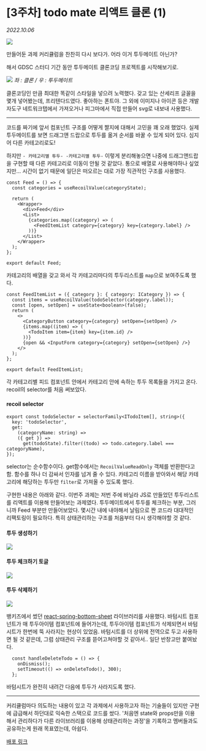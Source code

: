 
# \[3주차] todo mate 리액트 클론 (1)

_2022.10.06_

![](https://img1.daumcdn.net/thumb/R1280x0/?scode=mtistory2&fname=https%3A%2F%2Fblog.kakaocdn.net%2Fdn%2Fwfc11%2FbtrNXUY9Bn4%2FL7FOKW4E4bvo2WujQVYaFK%2Fimg.png)

만들어둔 과제 커리큘럼을 찬찬히 다시 보다가. 어라 이거 투두메이트 아닌가?

해서 GDSC 스터디 기간 동안 투두메이트 클론코딩 프로젝트를 시작해보기로.

![](https://img1.daumcdn.net/thumb/R1280x0/?scode=mtistory2&fname=https%3A%2F%2Fblog.kakaocdn.net%2Fdn%2FbpddIA%2FbtrNX8ixwaF%2FkZkkd6oIbAilUx5rC14ik0%2Fimg.png)
_좌 : 클론 / 우 : 투두메이트_

클론코딩인 만큼 최대한 똑같이 스타일을 넣으려 노력했다. 갖고 있는 산세리프 글꼴을 몇개 넣어봤는데, 프리텐다드였다. 좋아하는 폰트야. 그 외에 이미지나 아이콘 등은 개발자도구 네트워크탭에서 가져오거나 피그마에서 직접 만들어 svg로 내보내 사용했다.

---

코드를 짜기에 앞서 컴포넌트 구조를 어떻게 짤지에 대해서 고민을 꽤 오래 했었다. 실제 투두메이트를 보면 드래그앤 드랍으로 투두를 옮겨 순서를 바꿀 수 있게 되어 있다. 심지어 다른 카테고리로도!

하지만 `- 카테고리별 투두- -카테고리별 투두-` 이렇게 분리해놓으면 나중에 드래그앤드랍을 구현할 때 다른 카테고리로 이동이 안될 것 같았다. 통으로 배열로 사용해야하나 싶었지만... 시간이 없기 때문에 일단은 떠오르는 대로 가장 직관적인 구조를 사용했다.

```
const Feed = () => {
  const categories = useRecoilValue(categoryState);

  return (
    <Wrapper>
      <div>Feed</div>
      <List>
        {categories.map((category) => (
          <FeedItemList category={category} key={category.label} />
        ))}
      </List>
    </Wrapper>
  );
};

export default Feed;
```

카테고리의 배열을 갖고 와서 각 카테고리마다의 투두리스트를 `map`으로 보여주도록 했다.

```
const FeedItemList = ({ category }: { category: ICategory }) => {
  const items = useRecoilValue(todoSelector(category.label));
  const [open, setOpen] = useState<boolean>(false);
  return (
    <>
      <CategoryButton category={category} setOpen={setOpen} />
      {items.map((item) => (
        <TodoItem item={item} key={item.id} />
      ))}
      {open && <InputForm category={category} setOpen={setOpen} />}
    </>
  );
};

export default FeedItemList;
```

각 카테고리별 피드 컴포넌트 안에서 카테고리 안에 속하는 투두 목록들을 가지고 온다. recoil의 selector를 처음 써보았다.

#### **recoil selector**

```
export const todoSelector = selectorFamily<ITodoItem[], string>({
  key: 'todoSelector',
  get:
    (categoryName: string) =>
    ({ get }) =>
      get(todoState).filter((todo) => todo.category.label === categoryName),
});
```

selector는 순수함수이다. get함수에서는 `RecoilValueReadOnly` 객체를 반환한다고 함. 함수를 하나 더 감싸서 인자를 넘겨 줄 수 있다. 카테고리 이름을 받아와서 해당 카테고리에 해당하는 투두만 `filter`로 가져올 수 있도록 했다.

구현한 내용은 아래와 같다. 이번주 과제는 저번 주에 바닐라 JS로 만들었던 투두리스트를 리액트를 이용해 만들어보는 과제였다. 투두메이트에서 투두를 체크하는 부분, 그러니까 Feed 부분만 만들어보았다. 몇시간 내에 내야해서 날림으로 짠 코드라 대대적인 리팩토링이 필요하다. 특히 상태관리하는 구조를 처음부터 다시 생각해야할 것 같다.

#### **투두 생성하기**

![](https://blog.kakaocdn.net/dn/cVz9DC/btrNZNYKAZX/8w9AeqFjUDRDYga6fZ1hLK/img.gif)

#### **투두 체크하기 토글**

![](https://blog.kakaocdn.net/dn/tePqL/btrNZGZG0BV/bJYknjg5Xoy1FwuP0Tbu71/img.gif)

#### **투두 삭제하기**

![](https://blog.kakaocdn.net/dn/codkCv/btrNXJwPVif/M5BScJLLcGR8pFlZA9akfk/img.gif)

뱅키즈에서 썼던 [react-spring-bottom-sheet](https://github.com/stipsan/react-spring-bottom-sheet) 라이브러리를 사용했다. 바텀시트 컴포넌트가 매 투두아이템 컴포넌트에 들어가는데, 투두아이템 컴포넌트가 삭제되면서 바텀시트가 한번에 뚝 사라지는 현상이 있었음. 바텀시트를 더 상위에 전역으로 두고 사용하면 될 것 같은데, 그럼 상태관리 구조를 뜯어고쳐야할 것 같아서.. 일단 반창고만 붙여놨다.

```
  const handleDeleteTodo = () => {
    onDismiss();
    setTimeout(() => onDeleteTodo(), 300);
  };
```

바텀시트가 완전히 내려간 다음에 투두가 사라지도록 했다.

---

커리큘럼마다 의도하는 내용이 있고 각 과제에서 사용하고자 하는 기술들이 있지만 구현에 급급해서 하던대로 익숙한 스택으로 코드를 쌌다. '처음엔 state와 props만을 이용해서 관리하다가 다른 라이브러리를 이용해 상태관리하는 과정'을 기록하고 멤버들과도 공유하는게 원래 목표였는데, 아쉽다.

[배포 링크](https://9yujin.github.io/todomate-clone-deploy/)
